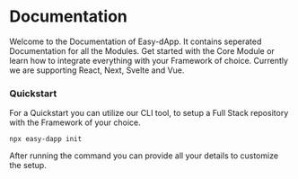 # Documentation

Welcome to the Documentation of Easy-dApp.
It contains seperated Documentation for all the Modules.
Get started with the Core Module or learn how to integrate everything with your Framework of choice. Currently we are supporting React, Next, Svelte and Vue.

### Quickstart

For a Quickstart you can utilize our CLI tool, to setup a Full Stack repository with the Framework of your choice.

```npx easy-dapp init```

After running the command you can provide all your details to customize the setup.